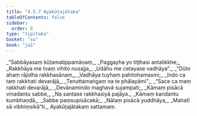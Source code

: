 ```yaml
---
title: "4.5.7 Ayakūṭajātaka"
tableOfContents: false
sidebar:
  order: 8
type: "tipitaka"
basket: "su"
book: "ja1"
---
```



<DynamicBreadcrumb />

<Division number="185" book="ja1" bookNo="22" page="381">

<Paragraph number="1121" type="verses" book="ja1">
_“Sabbāyasaṃ kūṭamatippamāṇaṃ,_  
_Paggayha yo tiṭṭhasi antalikkhe;_  
_Rakkhāya me tvaṃ vihito nusajja,_  
_Udāhu me cetayase vadhāya”._  

</Paragraph>

</Division>
<Division number="186" book="ja1" bookNo="22" page="381">

<Paragraph number="1122" type="verses" book="ja1">
_“Dūto ahaṃ rājidha rakkhasānaṃ,_  
_Vadhāya tuyhaṃ pahitohamasmi;_  
_Indo ca taṃ rakkhati devarājā,_  
_Tenuttamaṅgaṃ na te phālayāmi”._  

</Paragraph>

</Division>
<Division number="187" book="ja1" bookNo="22" page="381">

<Paragraph number="1123" type="verses" book="ja1">
_“Sace ca maṃ rakkhati devarājā,_  
_Devānamindo maghavā sujampati;_  
_Kāmaṃ pisācā vinadantu sabbe,_  
_Na santase rakkhasiyā pajāya._  

</Paragraph>

</Division>
<Division number="188" book="ja1" bookNo="22" page="381">

<Paragraph number="1124" type="verses" book="ja1">
_Kāmaṃ kandantu kumbhaṇḍā,_  
_Sabbe paṃsupisācakā;_  
_Nālaṃ pisācā yuddhāya,_  
_Mahatī sā vibhiṃsikā”ti._  


</Paragraph>
</Division>

<Paragraph number="1125" type="center" book="ja1">
Ayakūṭajātakaṃ sattamaṃ.
</Paragraph>